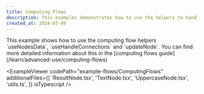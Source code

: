 ```yaml
---
title: Computing Flows
description: This examples demonstrates how to use the helpers to handle data flow
created_at: 2024-07-09
---
```



<ExampleLayout>
This example shows how to use the computing flow helpers `useNodesData`, `useHandleConnections` and `updateNode`. You can find more detailed information about this in the [computing flows guide](/learn/advanced-use/computing-flows)

<ExampleViewer
  codePath="example-flows/ComputingFlows"
  additionalFiles={[
    'ResultNode.tsx',
    'TextNode.tsx',
    'UppercaseNode.tsx',
    'utils.ts',
  ]}
  isTypescript
/>

</ExampleLayout>
